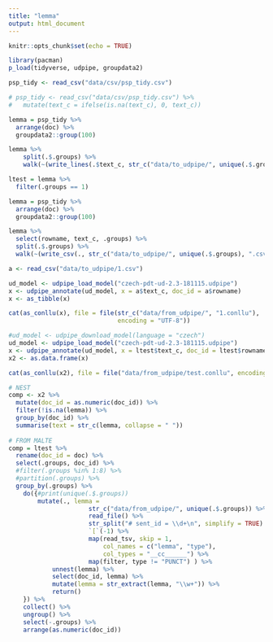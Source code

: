 ```yaml
---
title: "lemma"
output: html_document
---
```


```r
knitr::opts_chunk$set(echo = TRUE)

library(pacman)
p_load(tidyverse, udpipe, groupdata2)

psp_tidy <- read_csv("data/csv/psp_tidy.csv")

# psp_tidy <- read_csv("data/csv/psp_tidy.csv") %>%
#   mutate(text_c = ifelse(is.na(text_c), 0, text_c))
```

```r
lemma = psp_tidy %>%
  arrange(doc) %>%
  groupdata2::group(100)

lemma %>%
    split(.$.groups) %>%
    walk(~(write_lines(.$text_c, str_c("data/to_udpipe/", unique(.$.groups)))))

ltest = lemma %>%
  filter(.groups == 1)
```

```r
lemma = psp_tidy %>%
  arrange(doc) %>%
  groupdata2::group(100)

lemma %>%
  select(rowname, text_c, .groups) %>%
  split(.$.groups) %>%
  walk(~(write_csv(., str_c("data/to_udpipe/", unique(.$.groups), ".csv"))))
```

```r
a <- read_csv("data/to_udpipe/1.csv")

ud_model <- udpipe_load_model("czech-pdt-ud-2.3-181115.udpipe")
x <- udpipe_annotate(ud_model, x = a$text_c, doc_id = a$rowname)
x <- as_tibble(x)

cat(as_conllu(x), file = file(str_c("data/from_udpipe/", "1.conllu"), 
                              encoding = "UTF-8"))


```




```r
#ud_model <- udpipe_download_model(language = "czech")
ud_model <- udpipe_load_model("czech-pdt-ud-2.3-181115.udpipe")
x <- udpipe_annotate(ud_model, x = ltest$text_c, doc_id = ltest$rowname)
x2 <- as.data.frame(x)

cat(as_conllu(x2), file = file("data/from_udpipe/test.conllu", encoding = "UTF-8"))
```


```r
# NEST
comp <- x2 %>%
  mutate(doc_id = as.numeric(doc_id)) %>%
  filter(!is.na(lemma)) %>%
  group_by(doc_id) %>%
  summarise(text = str_c(lemma, collapse = " "))
         
# FROM MALTE
comp = ltest %>%
  rename(doc_id = doc) %>%
  select(.groups, doc_id) %>%
  #filter(.groups %in% 1:8) %>%
  #partition(.groups) %>%
  group_by(.groups) %>%
    do({#print(unique(.$.groups))
        mutate(., lemma =
                      str_c("data/from_udpipe/", unique(.$.groups)) %>%
                      read_file() %>%
                      str_split("# sent_id = \\d+\n", simplify = TRUE) %>%
                      `[`(-1) %>%
                      map(read_tsv, skip = 1,
                          col_names = c("lemma", "type"),
                          col_types = "__cc______") %>%
                      map(filter, type != "PUNCT") ) %>%
            unnest(lemma) %>%
            select(doc_id, lemma) %>%
            mutate(lemma = str_extract(lemma, "\\w+")) %>% 
            return()
    }) %>%
    collect() %>%
    ungroup() %>%
    select(-.groups) %>%
    arrange(as.numeric(doc_id))

```

